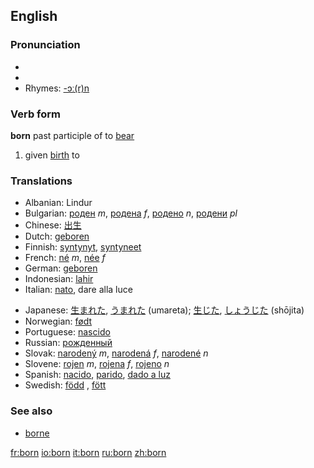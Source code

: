 {{see|Born}}
==English==

{{rank|William|remain|covered|717|born|somewhat|figure|goes}}

=== Pronunciation ===
* {{IPA|/ˈboːn/}}
* {{SAMPA|/"bo:n/}}
*Rhymes: [[Rhymes:English:-ɔː(r)n|-ɔː(r)n]]

===Verb form===
'''born''' past participle of to [[bear]]

# given [[birth]] to

=== Translations ===
{{top}}
*Albanian: Lindur
*Bulgarian: [[роден]] ''m'', [[родена]] ''f'', [[родено]] ''n'', [[родени]] ''pl''
*Chinese: [[出生]]
*Dutch: [[geboren]]
*Finnish: [[syntynyt]], [[syntyneet]]
*French: [[né]] ''m'', [[née]] ''f''
*German: [[geboren]]
*Indonesian: [[lahir]]
*Italian: [[nato]], dare alla luce
{{mid}}
*Japanese: [[生まれた]], [[うまれた]] (umareta); [[生じた]], [[しょうじた]] (shōjita)
*Norwegian: [[født]]
*Portuguese: [[nascido]]
*Russian: [[рожденный]]
*Slovak: [[narodený]] ''m'', [[narodená]] ''f'', [[narodené]] ''n''
*Slovene: [[rojen]] ''m'', [[rojena]] ''f'', [[rojeno]] ''n''
*Spanish: [[nacido]], [[parido]], [[dar a luz|dado a luz]]
*Swedish: [[född]] {{c}}, [[fött]] {{n}}
{{bottom}}

=== See also ===
* [[borne]]

[[fr:born]]
[[io:born]]
[[it:born]]
[[ru:born]]
[[zh:born]]
